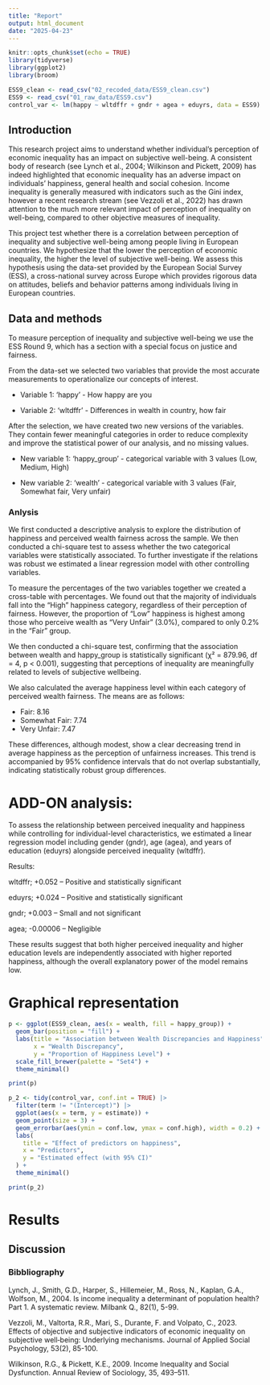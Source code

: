 ```yaml
---
title: "Report"
output: html_document
date: "2025-04-23"
---
```



```r
knitr::opts_chunk$set(echo = TRUE)
library(tidyverse)
library(ggplot2)
library(broom)

ESS9_clean <- read_csv("02_recoded_data/ESS9_clean.csv")
ESS9 <- read_csv("01_raw_data/ESS9.csv")
control_var <- lm(happy ~ wltdffr + gndr + agea + eduyrs, data = ESS9)
```

## Introduction

This research project aims to understand whether individual's perception of economic inequality has an impact on subjective well-being. A consistent body of research (see Lynch et al., 2004; Wilkinson and Pickett, 2009) has indeed highlighted that economic inequality has an adverse impact on individuals' happiness, general health and social cohesion. Income inequality is generally measured with indicators such as the Gini index, however a recent research stream (see Vezzoli et al., 2022) has drawn attention to the much more relevant impact of perception of inequality on well-being, compared to other objective measures of inequality. 

This project test whether there is a correlation between perception of inequality and subjective well-being among people living in European countries. We hypothesize that the lower the perception of economic inequality, the higher the level of subjective well-being. We assess this hypothesis using the data-set provided by the European Social Survey (ESS), a cross-national survey across Europe which provides rigorous data on attitudes, beliefs and behavior patterns among individuals living in European countries.



## Data and methods


To measure perception of inequality and subjective well-being we use the ESS Round 9, which has a section with a special focus on justice and fairness. 

From the data-set we selected two variables that provide the most accurate measurements to operationalize our concepts of interest. 

- Variable 1: 'happy' - How happy are you

- Variable 2: 'wltdffr' - Differences in wealth in country, how fair

After the selection, we have created two new versions of the variables. They contain fewer meaningful categories in order to reduce complexity and improve the statistical power of our analysis, and no missing values.

- New variable 1: 'happy_group' - categorical variable with 3 values (Low, Medium, High)

- New variable 2: 'wealth' - categorical variable with 3 values (Fair, Somewhat fair, Very unfair)



### Anlysis


We first conducted a descriptive analysis to explore the distribution of happiness and perceived wealth fairness across the sample. We then conducted a chi-square test to assess whether the two categorical variables were statistically associated. To further investigate if the relations was robust we estimated a linear regression model with other controlling variables.


To measure the percentages of the two variables together we created a cross-table with percentages.
We found out that the majority of individuals fall into the “High” happiness category, regardless of their perception of fairness. However, the proportion of "Low" happiness is highest among those who perceive wealth as "Very Unfair" (3.0%), compared to only 0.2% in the “Fair” group.

We then conducted a chi-square test, confirming that the association between wealth and happy_group is statistically significant (χ² = 879.96, df = 4, p < 0.001), suggesting that perceptions of inequality are meaningfully related to levels of subjective wellbeing.


We also calculated the average happiness level within each category of perceived wealth fairness. The means are as follows:

 - Fair: 8.16
 - Somewhat Fair: 7.74
 - Very Unfair: 7.47

These differences, although modest, show a clear decreasing trend in average happiness as the perception of unfairness increases. This trend is accompanied by 95% confidence intervals that do not overlap substantially, indicating statistically robust group differences.



# ADD-ON analysis:

To assess the relationship between perceived inequality and happiness while controlling for individual-level characteristics, we estimated a linear regression model including gender (gndr), age (agea), and years of education (eduyrs) alongside perceived inequality (wltdffr). 

Results:

wltdffr; +0.052 – Positive and statistically significant

eduyrs; +0.024 – Positive and statistically significant

gndr; +0.003 – Small and not significant

agea; -0.00006 – Negligible

These results suggest that both higher perceived inequality and higher education levels are independently associated with higher reported happiness, although the overall explanatory power of the model remains low.



# Graphical representation


```r
p <- ggplot(ESS9_clean, aes(x = wealth, fill = happy_group)) +
  geom_bar(position = "fill") +
  labs(title = "Association between Wealth Discrepancies and Happiness",
       x = "Wealth Discrepancy",
       y = "Proportion of Happiness Level") +
  scale_fill_brewer(palette = "Set4") +
  theme_minimal()

print(p)
```


```r
p_2 <- tidy(control_var, conf.int = TRUE) |> 
  filter(term != "(Intercept)") |> 
  ggplot(aes(x = term, y = estimate)) +
  geom_point(size = 3) +
  geom_errorbar(aes(ymin = conf.low, ymax = conf.high), width = 0.2) +
  labs(
    title = "Effect of predictors on happiness",
    x = "Predictors",
    y = "Estimated effect (with 95% CI)"
  ) +
  theme_minimal()

print(p_2)
```



# Results 





## Discussion 








### Bibbliography

Lynch, J., Smith, G.D., Harper, S., Hillemeier, M., Ross, N., Kaplan, G.A., Wolfson, M., 2004. Is income inequality a determinant of population health? Part 1. A systematic review. Milbank Q., 82(1), 5-99. 

Vezzoli, M., Valtorta, R.R., Mari, S., Durante, F. and Volpato, C., 2023. Effects of objective and subjective indicators of economic inequality on subjective well‐being: Underlying mechanisms. Journal of Applied Social Psychology, 53(2), 85-100.

Wilkinson, R.G., & Pickett, K.E., 2009. Income Inequality and Social Dysfunction. Annual Review of Sociology, 35, 493–511.



